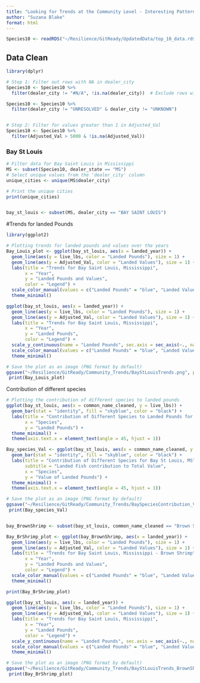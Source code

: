 ```yaml
---
title: "Looking for Trends at the Community Level - Interesting Patterns: Decrease in Values and Increase in Pounds"
author: "Suzana Blake"
format: html
---
```



```r

Species10 <- readRDS("~/Resilience/GitReady/UpdatedData/top_10_data.rds")
```

## Data Clean

```r
library(dplyr)

# Step 1: Filter out rows with NA in dealer_city
Species10 <- Species10 %>%
  filter(dealer_city != "#N/A", !is.na(dealer_city))  # Exclude rows with *N/A and NAs in dealer_city

Species10 <- Species10 %>%
  filter(dealer_city != "UNRESOLVED" & dealer_city != "UNKNOWN")


# Step 2: Filter for values greater than 1 in Adjusted_Val
Species10 <- Species10 %>%
  filter(Adjusted_Val > 5000 & !is.na(Adjusted_Val))


```

### Bay St Louis

```r

# Filter data for Bay Saint Louis in Mississippi
MS <- subset(Species10, dealer_state == "MS")
# Select unique values from the 'dealer_city' column
unique_cities <- unique(MS$dealer_city)

# Print the unique cities
print(unique_cities)


bay_st_louis <- subset(MS, dealer_city == "BAY SAINT LOUIS")

```

#Trends for landed Pounds


```r
library(ggplot2)

# Plotting trends for landed pounds and values over the years
Bay_Louis_plot <- ggplot(bay_st_louis, aes(x = landed_year)) +
  geom_line(aes(y = live_lbs, color = "Landed Pounds"), size = 1) +
  geom_line(aes(y = Adjusted_Val, color = "Landed Values"), size = 1) +
  labs(title = "Trends for Bay Saint Louis, Mississippi",
       x = "Year",
       y = "Landed Pounds and Values",
       color = "Legend") +
  scale_color_manual(values = c("Landed Pounds" = "blue", "Landed Values" = "red")) +
  theme_minimal()

ggplot(bay_st_louis, aes(x = landed_year)) +
  geom_line(aes(y = live_lbs, color = "Landed Pounds"), size = 1) +
  geom_line(aes(y = Adjusted_Val, color = "Landed Values"), size = 1) +
  labs(title = "Trends for Bay Saint Louis, Mississippi",
       x = "Year",
       y = "Landed Pounds",
       color = "Legend") +
  scale_y_continuous(name = "Landed Pounds", sec.axis = sec_axis(~., name = "Landed Values")) +
  scale_color_manual(values = c("Landed Pounds" = "blue", "Landed Values" = "red")) +
  theme_minimal()

# Save the plot as an image (PNG format by default)
ggsave("~/Resilience/GitReady/Community_Trends/BayStLouisTrends.png", plot = Bay_Louis_plot, width = 14, height = 6, units = "in")
 print(Bay_Louis_plot)


```
Contribution of different species

```r
# Plotting the contribution of different species to landed pounds
ggplot(bay_st_louis, aes(x = common_name_cleaned, y = live_lbs)) +
  geom_bar(stat = "identity", fill = "skyblue", color = "black") +
  labs(title = "Contribution of Different Species to Landed Pounds for Bay St Louis, MS",
       x = "Species",
       y = "Landed Pounds") +
  theme_minimal() +
  theme(axis.text.x = element_text(angle = 45, hjust = 1))

Bay_species_Val <- ggplot(bay_st_louis, aes(x = common_name_cleaned, y = Adjusted_Val)) +
  geom_bar(stat = "identity", fill = "skyblue", color = "black") +
  labs(title = "Contribution of Different Species for Bay St Louis, MS",
       subtitle = "Landed Fish contribution to Total Value",
       x = "Species",
       y = "Value of Landed Pounds") +
  theme_minimal() +
  theme(axis.text.x = element_text(angle = 45, hjust = 1))

# Save the plot as an image (PNG format by default)
ggsave("~/Resilience/GitReady/Community_Trends/BaySpeciesContribution_Val.png", plot = Bay_species_Val, width = 14, height = 6, units = "in")
 print(Bay_species_Val)



```


```r
bay_BrownShrimp <- subset(bay_st_louis, common_name_cleaned == "Brown Shrimp")

Bay_BrShrimp_plot <- ggplot(bay_BrownShrimp, aes(x = landed_year)) +
  geom_line(aes(y = live_lbs, color = "Landed Pounds"), size = 1) +
  geom_line(aes(y = Adjusted_Val, color = "Landed Values"), size = 1) +
  labs(title = "Trends for Bay Saint Louis, Mississippi - Brown Shrimp",
       x = "Year",
       y = "Landed Pounds and Values",
       color = "Legend") +
  scale_color_manual(values = c("Landed Pounds" = "blue", "Landed Values" = "red")) +
  theme_minimal()

print(Bay_BrShrimp_plot)

ggplot(bay_st_louis, aes(x = landed_year)) +
  geom_line(aes(y = live_lbs, color = "Landed Pounds"), size = 1) +
  geom_line(aes(y = Adjusted_Val, color = "Landed Values"), size = 1) +
  labs(title = "Trends for Bay Saint Louis, Mississippi",
       x = "Year",
       y = "Landed Pounds",
       color = "Legend") +
  scale_y_continuous(name = "Landed Pounds", sec.axis = sec_axis(~., name = "Landed Values")) +
  scale_color_manual(values = c("Landed Pounds" = "blue", "Landed Values" = "red")) +
  theme_minimal()

# Save the plot as an image (PNG format by default)
ggsave("~/Resilience/GitReady/Community_Trends/BayStLouisTrends_BrownShrimp.png", plot = Bay_BrShrimp_plot, width = 14, height = 6, units = "in")
 print(Bay_BrShrimp_plot)


```
### 

```r

```

